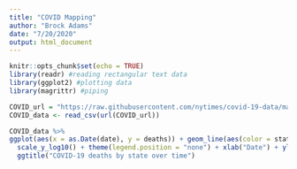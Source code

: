 ```yaml
---
title: "COVID Mapping"
author: "Brock Adams"
date: "7/20/2020"
output: html_document
---
```


```r
knitr::opts_chunk$set(echo = TRUE)
library(readr) #reading rectangular text data
library(ggplot2) #plotting data
library(magrittr) #piping
```

```r
COVID_url = "https://raw.githubusercontent.com/nytimes/covid-19-data/master/us-states.csv"
COVID_data <- read_csv(url(COVID_url)) 
```

```r
COVID_data %>% 
ggplot(aes(x = as.Date(date), y = deaths)) + geom_line(aes(color = state)) + 
  scale_y_log10() + theme(legend.position = "none") + xlab("Date") + ylab("Deaths") + 
  ggtitle("COVID-19 deaths by state over time")
```